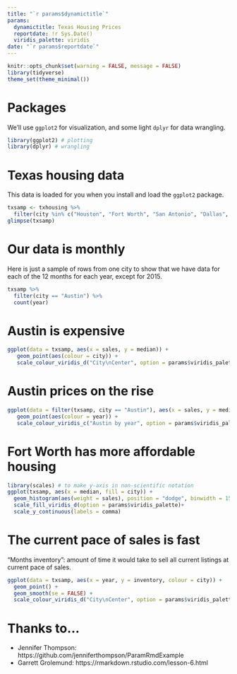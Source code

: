 ```yaml
---
title: "`r params$dynamictitle`"
params:
  dynamictitle: Texas Housing Prices
  reportdate: !r Sys.Date()
  viridis_palette: viridis
date: "`r params$reportdate`"
---
```


```r
knitr::opts_chunk$set(warning = FALSE, message = FALSE)
library(tidyverse) 
theme_set(theme_minimal())
```




# Packages

We'll use `ggplot2` for visualization, and some light `dplyr` for data wrangling. 

```r
library(ggplot2) # plotting
library(dplyr) # wrangling
```

# Texas housing data

This data is loaded for you when you install and load the `ggplot2` package.

```r
txsamp <- txhousing %>% 
  filter(city %in% c("Houston", "Fort Worth", "San Antonio", "Dallas", "Austin"))
glimpse(txsamp)
```

# Our data is monthly

Here is just a sample of rows from one city to show that we have data for each of the 12 months for each year, except for 2015.

```r
txsamp %>% 
  filter(city == "Austin") %>% 
  count(year)
```


# Austin is expensive

```r
ggplot(data = txsamp, aes(x = sales, y = median)) +
   geom_point(aes(colour = city)) + 
   scale_colour_viridis_d("City\nCenter", option = params$viridis_palette)
```

# Austin prices on the rise 

```r
ggplot(data = filter(txsamp, city == "Austin"), aes(x = sales, y = median)) +
   geom_point(aes(colour = year)) + 
   scale_colour_viridis_c("Austin by year", option = params$viridis_palette, direction = -1) 
```

# Fort Worth has more affordable housing

```r
library(scales) # to make y-axis in non-scientific notation
ggplot(txsamp, aes(x = median, fill = city)) +
  geom_histogram(aes(weight = sales), position = "dodge", binwidth = 15000) +
  scale_fill_viridis_d(option = params$viridis_palette)+
  scale_y_continuous(labels = comma)
```

# The current pace of sales is fast

"Months inventory": amount of time it would take to sell all current listings at current pace of sales.

```r
ggplot(data = txsamp, aes(x = year, y = inventory, colour = city)) +
  geom_point() + 
  geom_smooth(se = FALSE) +
  scale_colour_viridis_d("City\nCenter", option = params$viridis_palette) 
```

# Thanks to...

+ Jennifer Thompson: https://github.com/jenniferthompson/ParamRmdExample
+ Garrett Grolemund: https://rmarkdown.rstudio.com/lesson-6.html
